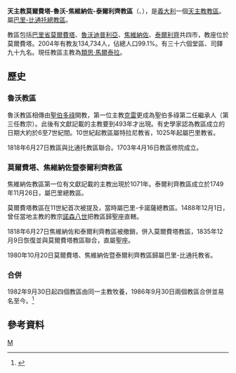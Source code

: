 {{Infobox Roman Catholic diocese
|name= 莫爾費塔-魯沃-<br>焦維納佐-泰爾利齊
|jurisdiction=教區
|latin = Dioecesis Melphictensis-Rubensis-<br>Iuvenacensis-Terlitiensis
|image =Molfetta - Cattedrale di Santa Maria Assunta.JPG
|caption = 聖母升天主教座堂
|location = [[義大利|義大利]]
|territory = [[巴里省|巴里省]]
|population = 134,734
|rite = [[罗马礼|罗马礼]]
|patron =
|province = 巴里-比通托
|established =1986年
|cathedral = [[聖母升天主教座堂_(莫爾費塔)|聖母升天主教座堂]]
|co-cathedral =聖母升天副主教座堂（魯沃迪普利亞）<br>聖母升天副主教座堂（焦維納佐）<br>聖彌額爾副主教座堂（泰爾利齊）
|leadership = 主教
|website = [http://www.webdiocesi.chiesacattolica.it/cci_new/s2magazine/index1.jsp?idPagina=23767 官方網頁]
|pope = 
|patriarch= 
|metropolitan = 
|ordinary =類思·馬爾泰拉
|coadjutor archbishop =
|coadjutor bishop =
|auxiliary =
|emeritus =
}}

'''天主教莫爾費塔-魯沃-焦維納佐-泰爾利齊教區'''（{{lang-la|Dioecesis Melphictensis-Rubensis-Iuvenacensis-Terlitiensis}}、{{lang-it|Diocesi di Molfetta-Ruvo-Giovinazzo-Terlizzi}}），是[[義大利|義大利]]一個[[天主教|天主教]][[教區|教區]]。屬[[天主教巴里-比通托總教區|巴里-比通托總教區]]。

教區包括[[巴里省|巴里省]][[莫爾費塔|莫爾費塔]]、[[魯沃迪普利亞|魯沃迪普利亞]]、[[焦維納佐|焦維納佐]]、[[泰爾利齊|泰爾利齊]]共四市，教座位於莫爾費塔。2004年有教友134,734人，佔總人口99.1%。有三十六個堂區、司鐸九十九名。現任教區主教為[[類思·馬爾泰拉|類思·馬爾泰拉]]。

==歷史==
===魯沃教區===
魯沃教區相傳由[[聖伯多祿|聖伯多祿]]開教，第一位主教[[教宗克雷|克雷]]更成為聖伯多祿第二任繼承人（第三任教宗）。此後有文獻記載的主教要到493年才出現。有史學家認為教區成立的日期大約於6至7世紀間。10世紀起教區屬特拉尼教省，1025年起屬巴里教省。

1818年6月27日教區與比通托教區聯合。1703年4月16日教區修院成立。

===莫爾費塔、焦維納佐暨泰爾利齊教區===
焦維納佐教區第一位有文獻記載的主教出現於1071年。泰爾利齊教區成立於1749年11月26日，屬巴里總教區。

莫爾費塔教區在11世紀首次被提及，當時屬巴里-卡諾薩總教區。1488年12月1日，曾任當地主教的教宗[[諾森八世|諾森八世]]把教區歸聖座直轄。

1818年6月27日焦維納佐和泰爾利齊教區被撤銷，併入莫爾費塔教區，1835年12月9日恢復並與莫爾費塔教區聯合，直屬聖座。

1980年10月20日莫爾費塔、焦維納佐暨泰爾利齊教區歸屬巴里-比通托教省。

===合併===
1982年9月30日起四個教區由同一主教牧養，1986年9月30日兩個教區合併並易名至今。<ref>{{cite journal
|journal=[[宗座公報|宗座公報]]
|publisher=梵蒂岡出版社
|date=1987年
|volume=79
|title=''Instantibus votis''
|page=735-738
|url=http://www.vatican.va/archive/aas/documents/AAS%2079%20%5B1987%5D%20-%20ocr.pdf
|access-date=2014-10-08
|archive-date=2019-06-03
|archive-url=https://web.archive.org/web/20190603085403/http://www.vatican.va/archive/aas/documents/AAS%2079%20%5B1987%5D%20-%20ocr.pdf
|dead-url=no
}}</ref>

==參考資料==
{{reflist}}
[[Category:義大利天主教教區|M]]
{{意大利天主教教區}}